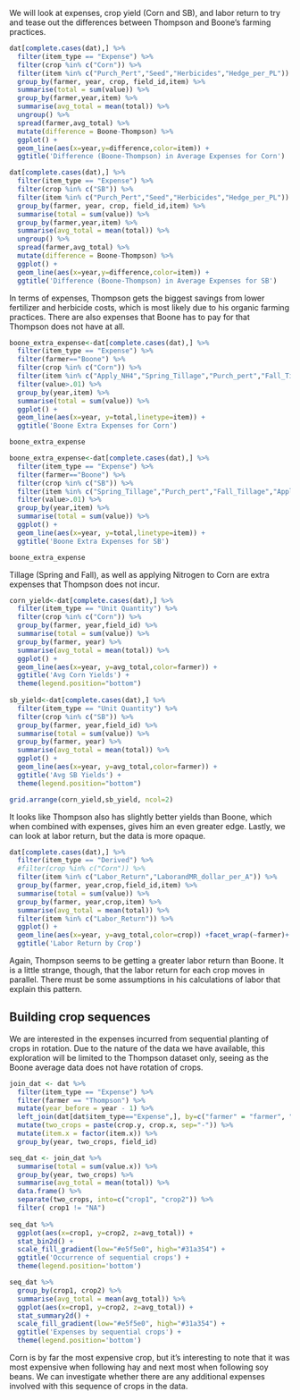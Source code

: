 We will look at expenses, crop yield (Corn and SB), and labor return to try and tease out the differences between Thompson and Boone's farming practices.

```r
dat[complete.cases(dat),] %>% 
  filter(item_type == "Expense") %>%
  filter(crop %in% c("Corn")) %>%
  filter(item %in% c("Purch_Pert","Seed","Herbicides","Hedge_per_PL")) %>%
  group_by(farmer, year, crop, field_id,item) %>%
  summarise(total = sum(value)) %>%
  group_by(farmer,year,item) %>%
  summarise(avg_total = mean(total)) %>%
  ungroup() %>%
  spread(farmer,avg_total) %>%
  mutate(difference = Boone-Thompson) %>%
  ggplot() +
  geom_line(aes(x=year,y=difference,color=item)) +
  ggtitle('Difference (Boone-Thompson) in Average Expenses for Corn')
```

```r
dat[complete.cases(dat),] %>% 
  filter(item_type == "Expense") %>%
  filter(crop %in% c("SB")) %>%
  filter(item %in% c("Purch_Pert","Seed","Herbicides","Hedge_per_PL")) %>%
  group_by(farmer, year, crop, field_id,item) %>%
  summarise(total = sum(value)) %>%
  group_by(farmer,year,item) %>%
  summarise(avg_total = mean(total)) %>%
  ungroup() %>%
  spread(farmer,avg_total) %>%
  mutate(difference = Boone-Thompson) %>%
  ggplot() +
  geom_line(aes(x=year,y=difference,color=item)) +
  ggtitle('Difference (Boone-Thompson) in Average Expenses for SB')
```

In terms of expenses, Thompson gets the biggest savings from lower fertilizer and herbicide costs, which is most likely due to his organic farming practices.  There are also expenses that Boone has to pay for that Thompson does not have at all.


```r
boone_extra_expense<-dat[complete.cases(dat),] %>% 
  filter(item_type == "Expense") %>%
  filter(farmer=="Boone") %>%
  filter(crop %in% c("Corn")) %>%
  filter(item %in% c("Apply_NH4","Spring_Tillage","Purch_pert","Fall_Tillage")) %>%
  filter(value>.01) %>%
  group_by(year,item) %>%
  summarise(total = sum(value)) %>%
  ggplot() +
  geom_line(aes(x=year, y=total,linetype=item)) +
  ggtitle('Boone Extra Expenses for Corn')

boone_extra_expense
```

```r
boone_extra_expense<-dat[complete.cases(dat),] %>% 
  filter(item_type == "Expense") %>%
  filter(farmer=="Boone") %>%
  filter(crop %in% c("SB")) %>%
  filter(item %in% c("Spring_Tillage","Purch_pert","Fall_Tillage","Apply_NH4")) %>%
  filter(value>.01) %>%
  group_by(year,item) %>%
  summarise(total = sum(value)) %>%
  ggplot() +
  geom_line(aes(x=year, y=total,linetype=item)) +
  ggtitle('Boone Extra Expenses for SB')

boone_extra_expense
```

Tillage (Spring and Fall), as well as applying Nitrogen to Corn are extra expenses that Thompson does not incur.

```r
corn_yield<-dat[complete.cases(dat),] %>% 
  filter(item_type == "Unit Quantity") %>%
  filter(crop %in% c("Corn")) %>%
  group_by(farmer, year,field_id) %>%
  summarise(total = sum(value)) %>%
  group_by(farmer, year) %>%
  summarise(avg_total = mean(total)) %>%
  ggplot() +
  geom_line(aes(x=year, y=avg_total,color=farmer)) +
  ggtitle('Avg Corn Yields') +
  theme(legend.position="bottom")
  
sb_yield<-dat[complete.cases(dat),] %>% 
  filter(item_type == "Unit Quantity") %>%
  filter(crop %in% c("SB")) %>%
  group_by(farmer, year,field_id) %>%
  summarise(total = sum(value)) %>%
  group_by(farmer, year) %>%
  summarise(avg_total = mean(total)) %>%
  ggplot() +
  geom_line(aes(x=year, y=avg_total,color=farmer)) +
  ggtitle('Avg SB Yields') +
  theme(legend.position="bottom")

grid.arrange(corn_yield,sb_yield, ncol=2)
```

It looks like Thompson also has slightly better yields than Boone, which when combined with expenses, gives him an even greater edge.  Lastly, we can look at labor return, but the data is more opaque.


```r
dat[complete.cases(dat),] %>% 
  filter(item_type == "Derived") %>%
  #filter(crop %in% c("Corn")) %>%
  filter(item %in% c("Labor_Return","LaborandMR_dollar_per_A")) %>%
  group_by(farmer, year,crop,field_id,item) %>%
  summarise(total = sum(value)) %>%
  group_by(farmer, year,crop,item) %>%
  summarise(avg_total = mean(total)) %>%
  filter(item %in% c("Labor_Return")) %>%
  ggplot() +
  geom_line(aes(x=year, y=avg_total,color=crop)) +facet_wrap(~farmer)+
  ggtitle('Labor Return by Crop')
```

Again, Thompson seems to be getting a greater labor return than Boone.  It is a little strange, though, that the labor return for each crop moves in parallel.  There must be some assumptions in his calculations of labor that explain this pattern.

## Building crop sequences
We are interested in the expenses incurred from sequential planting of crops in rotation. Due to the nature of the data we have available, this exploration will be limited to the Thompson dataset only, seeing as the Boone average data does not have rotation of crops.

```r
join_dat <- dat %>% 
  filter(item_type == "Expense") %>%
  filter(farmer == "Thompson") %>%
  mutate(year_before = year - 1) %>%
  left_join(dat[dat$item_type=="Expense",], by=c("farmer" = "farmer", "year_before" = "year", "field_id" = "field_id")) %>%
  mutate(two_crops = paste(crop.y, crop.x, sep="-")) %>%
  mutate(item.x = factor(item.x)) %>%
  group_by(year, two_crops, field_id)

seq_dat <- join_dat %>%
  summarise(total = sum(value.x)) %>%
  group_by(year, two_crops) %>%
  summarise(avg_total = mean(total)) %>%
  data.frame() %>%
  separate(two_crops, into=c("crop1", "crop2")) %>%
  filter( crop1 != "NA")
 
seq_dat %>%
  ggplot(aes(x=crop1, y=crop2, z=avg_total)) +
  stat_bin2d() +
  scale_fill_gradient(low="#e5f5e0", high="#31a354") +
  ggtitle('Occurrence of sequential crops') +
  theme(legend.position='bottom')

seq_dat %>% 
  group_by(crop1, crop2) %>%
  summarise(avg_total = mean(avg_total)) %>%
  ggplot(aes(x=crop1, y=crop2, z=avg_total)) +
  stat_summary2d() +
  scale_fill_gradient(low="#e5f5e0", high="#31a354") +
  ggtitle('Expenses by sequential crops') +
  theme(legend.position='bottom')
```

Corn is by far the most expensive crop, but it's interesting to note that it was most expensive when following hay and next most when following soy beans. We can investigate whether there are any additional expenses involved with this sequence of crops in the data.



